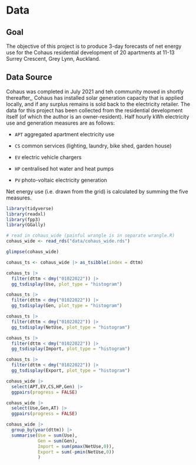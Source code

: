 # Data

## Goal

The objective of this project is to produce 3-day forecasts of net energy use for the Cohaus residential development of 20 apartments at 11-13 Surrey Crescent, Grey Lynn, Auckland.

## Data Source

Cohaus was completed in July 2021 and teh community moved in shortly thereafter,, Cohaus has installed solar generation capacity that is applied locally, and if any surplus remains is sold back to the electricity retailer. The data for this project has been collected from the residential development itself (of which the author is an owner-resident). Half hourly kWh electricity use and generation measures are as follows:

-   `APT` aggregated apartment electricity use

-   `CS` common services (lighting, laundry, bike shed, garden house)

-   `EV` electric vehicle chargers

-   `HP` centralised hot water and heat pumps

-   `PV` photo-voltaic electricity generation

Net energy use (i.e. drawn from the grid) is calculated by summing the five measures.

```r

library(tidyverse)
library(readxl)
library(fpp3)
library(GGally)

```



```r

# read in cohaus_wide (painful wrangle is in separate wrangle.R)
cohaus_wide <- read_rds("data/cohaus_wide.rds")

glimpse(cohaus_wide)

```

```r

cohaus_ts <- cohaus_wide |> as_tsibble(index = dttm)

```

```r

cohaus_ts |> 
  filter(dttm < dmy("01022022")) |>
  gg_tsdisplay(Use, plot_type = "histogram")

cohaus_ts |> 
  filter(dttm < dmy("01022022")) |>
  gg_tsdisplay(Gen, plot_type = "histogram")

cohaus_ts |> 
  filter(dttm < dmy("01022022")) |>
  gg_tsdisplay(NetUse, plot_type = "histogram")

cohaus_ts |> 
  filter(dttm < dmy("01022022")) |>
  gg_tsdisplay(Import, plot_type = "histogram")

cohaus_ts |> 
  filter(dttm < dmy("01022022")) |>
  gg_tsdisplay(Export, plot_type = "histogram")

cohaus_wide |> 
  select(APT,EV,CS,HP,Gen) |> 
  ggpairs(progress = FALSE)

cohaus_wide |> 
  select(Use,Gen,AT) |> 
  ggpairs(progress = FALSE)

cohaus_wide |>
  group_by(year(dttm)) |> 
  summarise(Use = sum(Use),
            Gen = sum(Gen),
            Import = sum(pmax(NetUse,0)),
            Export = sum(-pmin(NetUse,0))
            ) 
  

```



